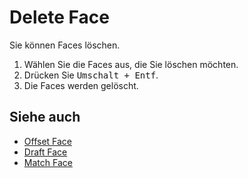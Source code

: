 
<Reference shortcut="Umschalt + Entf" command="Delete Face" button="" />

# Delete Face

Sie können Faces löschen.

1. Wählen Sie die Faces aus, die Sie löschen möchten.
2. Drücken Sie <kbd>Umschalt + Entf</kbd>.
3. Die Faces werden gelöscht.

## Siehe auch
- [Offset Face](./offset-face)
- [Draft Face](./draft-face)
- [Match Face](./match-face)
